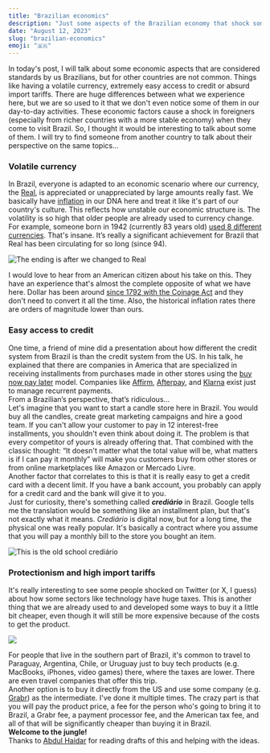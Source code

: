 ```yaml
---
title: "Brazilian economics"
description: "Just some aspects of the Brazilian economy that shock some foreigners."
date: "August 12, 2023"
slug: "brazilian-economics"
emoji: "🇧🇷"
---
```


In today's post, I will talk about some economic aspects that are considered standards by us Brazilians, but for other countries are not common. Things like having a volatile currency, extremely easy access to credit or absurd import tariffs. There are huge differences between what we experience here, but we are so used to it that we don't even notice some of them in our day-to-day activities. These economic factors cause a shock in foreigners (especially from richer countries with a more stable economy) when they come to visit Brazil. So, I thought it would be interesting to talk about some of them. I will try to find someone from another country to talk about their perspective on the same topics… 

### Volatile currency

In Brazil, everyone is adapted to an economic scenario where our currency, the [Real](https://en.wikipedia.org/wiki/Brazilian_real), is appreciated or unappreciated by large amounts really fast. We basically have [inflation](https://en.wikipedia.org/wiki/Hyperinflation_in_Brazil) in our DNA here and treat it like it's part of our country's culture. This reflects how unstable our economic structure is. The volatility is so high that older people are already used to currency change. For example, someone born in 1942 (currently 83 years old) [used 8 different currencies](https://www.bcb.gov.br/en/banknotesandcoins). That's insane. It’s really a significant achievement for Brazil that Real has been circulating for so long (since 94). 
<br/>

![The ending is after we changed to Real](/images/inflation.jpg)
<br/>

I would love to hear from an American citizen about his take on this. They have an experience that's almost the complete opposite of what we have here. Dollar has been around [since 1792 with the Coinage Act](https://en.wikipedia.org/wiki/Coinage_Act_of_1792) and they don't need to convert it all the time. Also, the historical inflation rates there are orders of magnitude lower than ours.

### Easy access to credit

One time, a friend of mine did a presentation about how different the credit system from Brazil is than the credit system from the US. In his talk, he explained that there are companies in America that are specialized in receiving installments from purchases made in other stores using the [buy now pay later](https://www.shopify.com/blog/bnpl-companies) model. Companies like [Affirm](https://www.affirm.com/), [Afterpay](https://www.afterpay.com/en-US), and [Klarna](https://www.klarna.com/us/) exist just to manage recurrent payments. 
<br/>
From a Brazilian’s perspective, that’s ridiculous…
<br/>
Let's imagine that you want to start a candle store here in Brazil. You would buy all the candles, create great marketing campaigns and hire a good team. If you can't allow your customer to pay in 12 interest-free installments, you shouldn't even think about doing it. The problem is that every competitor of yours is already offering that. That combined with the classic thought: “It doesn't matter what the total value will be, what matters is if I can pay it monthly” will make you customers buy from other stores or from online marketplaces like Amazon or Mercado Livre.
<br/>
Another factor that correlates to this is that it is really easy to get a credit card with a decent limit. If you have a bank account, you probably can apply for a credit card and the bank will give it to you.
<br/>
Just for curiosity, there's something called ***crediário*** in Brazil. Google tells me the translation would be something like an installment plan, but that's not exactly what it means. *Crediário* is digital now, but for a long time, the physical one was really popular. It's basically a contract where you assume that you will pay a monthly bill to the store you bought an item.
<br/>

![This is the old school crediário](/images/crediario.png)

### Protectionism and high import tariffs

It's really interesting to see some people shocked on Twitter (or X, I guess) about how some sectors like technology have huge taxes. This is another thing that we are already used to and developed some ways to buy it a little bit cheaper, even though it will still be more expensive because of the costs to get the product. 
<br/>

![](/images/foreigners.png)
<br/>

For people that live in the southern part of Brazil, it's common to travel to Paraguay, Argentina, Chile, or Uruguay just to buy tech products (e.g. MacBooks, iPhones, video games) there, where the taxes are lower. There are even travel companies that offer this trip.
<br/>
Another option is to buy it directly from the US and use some company (e.g. [Grabr](https://grabr.io)) as the intermediate. I've done it multiple times. The crazy part is that you will pay the product price, a fee for the person who's going to bring it to Brazil, a Grabr fee, a payment processor fee, and the American tax fee, and all of that will be significantly cheaper than buying it in Brazil.
<br/>
**Welcome to the jungle!**
<br/>
Thanks to [Abdul Haidar](https://abdulhdr.com) for reading drafts of this and helping with the ideas.